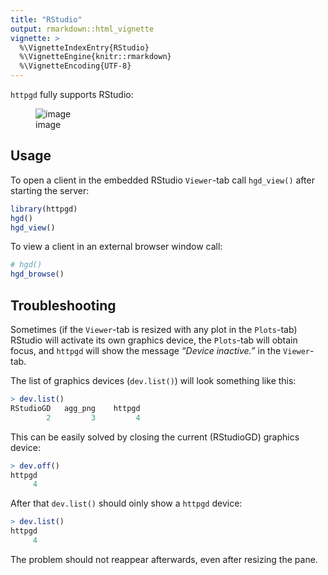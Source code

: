 ```yaml
---
title: "RStudio"
output: rmarkdown::html_vignette
vignette: >
  %\VignetteIndexEntry{RStudio}
  %\VignetteEngine{knitr::rmarkdown}
  %\VignetteEncoding{UTF-8}
---
```


`httpgd` fully supports RStudio:

![image](https://user-images.githubusercontent.com/33600480/147690023-0544d9b8-a3a8-4c34-8201-60d1c193b0d8.png)

## Usage

To open a client in the embedded RStudio `Viewer`-tab call `hgd_view()` after starting the server:

```R
library(httpgd)
hgd()
hgd_view()
```

To view a client in an external browser window call:

```R
# hgd()
hgd_browse()
```

## Troubleshooting

Sometimes (if the `Viewer`-tab is resized with any plot in the `Plots`-tab) RStudio will activate its own graphics device, the `Plots`-tab will obtain focus, and `httpgd` will show the message _"Device inactive."_ in the `Viewer`-tab.

The list of graphics devices (`dev.list()`) will look something like this:

```R
> dev.list()
RStudioGD   agg_png    httpgd 
        2         3         4 
```

This can be easily solved by closing the current (RStudioGD) graphics device:

```R
> dev.off()
httpgd 
     4 
```

After that `dev.list()` should oinly show a `httpgd` device:

```R
> dev.list()
httpgd 
     4 
```

The problem should not reappear afterwards, even after resizing the pane.
